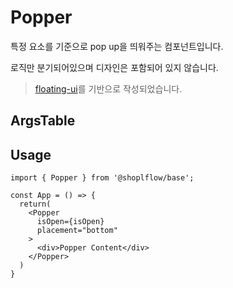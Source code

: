 
<Meta of={PopperStories} />

# Popper

특정 요소를 기준으로 pop up을 띄워주는 컴포넌트입니다.

로직만 분기되어있으며 디자인은 포함되어 있지 않습니다.

> [floating-ui](https://floating-ui.com)를 기반으로 작성되었습니다.

<Canvas of={PopperStories.Playground} />


## ArgsTable

<ArgsTable of={Popper} />

## Usage

```
import { Popper } from '@shoplflow/base';

const App = () => {
  return(
    <Popper
      isOpen={isOpen}
      placement="bottom"
    >
      <div>Popper Content</div>
    </Popper>
  )
}
```


